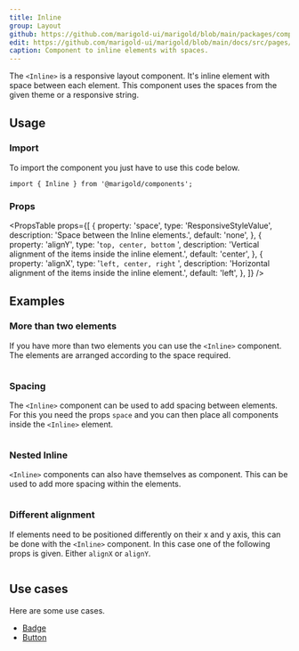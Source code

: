 ```yaml
---
title: Inline
group: Layout
github: https://github.com/marigold-ui/marigold/blob/main/packages/components/src/Inline/Inline.tsx
edit: https://github.com/marigold-ui/marigold/blob/main/docs/src/pages/components/inline.mdx
caption: Component to inline elements with spaces.
---
```


The `<Inline>` is a responsive layout component. It's inline element with space between each element. This component uses the spaces from the given theme or a responsive string.

<Preview>
  <BasicInline />
</Preview>

## Usage

### Import

To import the component you just have to use this code below.

```tsx
import { Inline } from '@marigold/components';
```

### Props

<PropsTable
  props={[
    {
      property: 'space',
      type: 'ResponsiveStyleValue<string>',
      description: 'Space between the Inline elements.',
      default: 'none',
    },
    {
      property: 'alignY',
      type: '`top, center, bottom` ',
      description: 'Vertical alignment of the items inside the inline element.',
      default: 'center',
    },
    {
      property: 'alignX',
      type: '`left, center, right` ',
      description:
        'Horizontal alignment of the items inside the inline element.',
      default: 'left',
    },
  ]}
/>

## Examples

### More than two elements

If you have more than two elements you can use the `<Inline>` component. The elements are arranged according to the space required.

```tsx preview file=components/Inline/inline-elements.demo.tsx

```

### Spacing

The `<Inline>` component can be used to add spacing between elements.
For this you need the props `space` and you can then place all components inside the `<Inline>` element.

```tsx preview file=components/Inline/inline-spacing.demo.tsx

```

### Nested Inline

`<Inline>` components can also have themselves as component. This can be used to add more spacing within the elements.

```tsx preview file=components/Inline/inline-nested.demo.tsx

```

### Different alignment

If elements need to be positioned differently on their x and y axis, this can be done with the `<Inline>` component.
In this case one of the following props is given. Either `alignX` or `alignY`.

```tsx preview file=components/Inline/inline-alignments.demo.tsx

```

## Use cases

Here are some use cases.

- [Badge](/components/badge)
- [Button](/components/button/)
